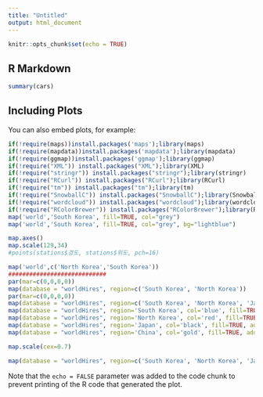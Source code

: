 ```yaml
---
title: "Untitled"
output: html_document
---
```


```r
knitr::opts_chunk$set(echo = TRUE)
```

## R Markdown

```r
summary(cars)
```

## Including Plots

You can also embed plots, for example:

```r
if(!require(maps))install.packages('maps');library(maps)
if(!require(mapdata))install.packages('mapdata');library(mapdata)
if(!require(ggmap))install.packages('ggmap');library(ggmap)
if(!require("XML")) install.packages("XML");library(XML)
if(!require("stringr")) install.packages("stringr");library(stringr)
if(!require("RCurl")) install.packages("RCurl");library(RCurl)
if(!require("tm")) install.packages("tm");library(tm)
if(!require("SnowballC")) install.packages("SnowballC");library(SnowballC)
if(!require("wordcloud")) install.packages("wordcloud");library(wordcloud)
if(!require("RColorBrewer")) install.packages("RColorBrewer");library(RColorBrewer)
map('world','South Korea', fill=TRUE, col="grey")
map('world','South Korea', fill=TRUE, col="grey", bg="lightblue")

map.axes()
map.scale(129,34)
#points(stations$경도, stations$위도, pch=16)

map('world',c('North Korea','South Korea'))
############################
par(mar=c(0,0,0,0))
map(database = "worldHires", region=c('South Korea', 'North Korea'))
par(mar=c(0,0,0,0))
map(database = "worldHires", region=c('South Korea', 'North Korea', 'Japan', 'China'))
map(database = "worldHires", region='South Korea', col='blue', fill=TRUE, add=TRUE)
map(database = "worldHires", region='North Korea', col='red', fill=TRUE, add=TRUE)
map(database = "worldHires", region='Japan', col='black', fill=TRUE, add=TRUE)
map(database = "worldHires", region='China', col='gold', fill=TRUE, add=TRUE)

map.scale(cex=0.7)

map(database = "worldHires", region=c('South Korea', 'North Korea', 'Japan', 'China'))

```

Note that the `echo = FALSE` parameter was added to the code chunk to prevent printing of the R code that generated the plot.
